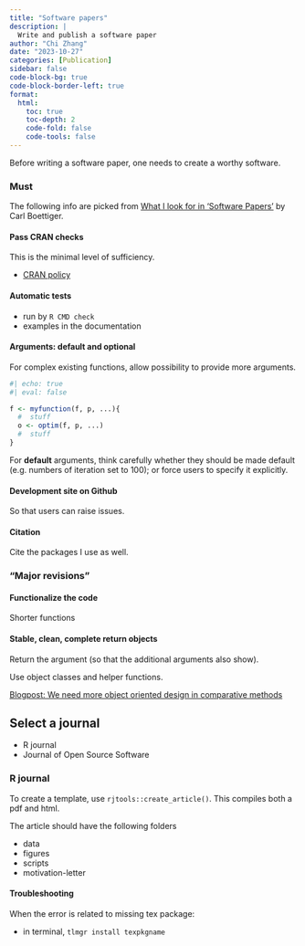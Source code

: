 ```yaml
---
title: "Software papers"
description: |
  Write and publish a software paper
author: "Chi Zhang"
date: "2023-10-27"
categories: [Publication]
sidebar: false
code-block-bg: true
code-block-border-left: true
format: 
  html:
    toc: true
    toc-depth: 2
    code-fold: false
    code-tools: false
---
```



Before writing a software paper, one needs to create a worthy software.

### Must

The following info are picked from [What I look for in 'Software Papers'](https://www.carlboettiger.info/2013/06/13/what-I-look-for-in-software-papers.html) by Carl Boettiger.

#### Pass CRAN checks

This is the minimal level of sufficiency.

* [CRAN policy](https://cran.r-project.org/web/packages/policies.html)

#### Automatic tests

* run by `R CMD check`
* examples in the documentation

#### Arguments: default and optional

For complex existing functions, allow possibility to provide more arguments.

```r
#| echo: true
#| eval: false

f <- myfunction(f, p, ...){ 
  #  stuff
  o <- optim(f, p, ...)
  #  stuff
}
```

For **default** arguments, think carefully whether they should be made default (e.g. numbers of iteration set to 100); or force users to specify it explicitly.


#### Development site on Github

So that users can raise issues.

#### Citation

Cite the packages I use as well.


### "Major revisions"

#### Functionalize the code

Shorter functions

#### Stable, clean, complete return objects

Return the argument (so that the additional arguments also show).

Use object classes and helper functions.

[Blogpost: We need more object oriented design in comparative methods](https://www.carlboettiger.info/2013/04/23/we-need-more-object-oriented-design-in-comparative-methods.html#comment-878249659)


## Select a journal

* R journal
* Journal of Open Source Software

### R journal 

To create a template, use `rjtools::create_article()`. This compiles both a pdf and html.

The article should have the following folders

* data 
* figures
* scripts
* motivation-letter


#### Troubleshooting

When the error is related to missing tex package: 

* in terminal, `tlmgr install texpkgname`


